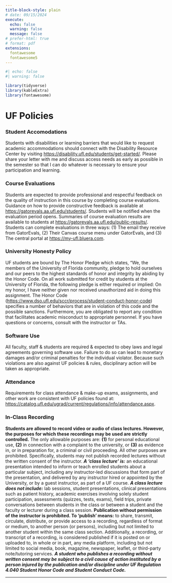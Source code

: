```yaml
---
title-block-style: plain
# date: 09/15/2024
execute:
  echo: false
  warning: false
  message: false
# prefer-html: true
# format: pdf
extensions:
  fontawesome
  fontawesome5
---
```


```r
#| echo: false
#| warning: false

library(tidyverse)
library(kableExtra)
library(fontawesome)

```

<!-- # University Policies {.unnumbered} -->
# UF Policies

<!-- <span style="color: #1F691B;"> {{< fa headphones >}} </span>  -->
### Student Accomodations  {.unnumbered} 
Students with disabilities or learning barriers that would like to request academic accommodations should connect with the Disability Resource Center by visiting [https://disability.ufl.edu/students/get-started/](https://disability.ufl.edu/students/get-started/). Please share your letter with me and discuss access needs as early as possible in the semester so that I can do whatever is necessary to ensure your participation and learning.  

<!-- <span style="color: #1F691B;"> {{< fa thumbs-up >}} </span> -->
### Course Evaluations  {.unnumbered} 
Students are expected to provide professional and respectful feedback on the quality of instruction in this course by completing course evaluations. Guidance on how to provide constructive feedback is available at [https://gatorevals.aa.ufl.edu/students/](https://gatorevals.aa.ufl.edu/students/). Students will be notified when the evaluation period opens. Summaries of course evaluation results are available to students at [https://gatorevals.aa.ufl.edu/public-results/](https://gatorevals.aa.ufl.edu/public-results/). Students can complete evaluations in three ways: (1) The email they receive from GatorEvals, (2) Their Canvas course menu under GatorEvals, and (3) The central portal at [https://my-ufl.bluera.com](https://my-ufl.bluera.com).

<!-- <span style="color: #1F691B;"> {{< fa scale-balanced >}} </span> -->
### University Honesty Policy  {.unnumbered} 
UF students are bound by The Honor Pledge which states, “We, the members of the University of Florida community, pledge to hold ourselves and our peers to the highest standards of honor and integrity by abiding by the Honor Code. On all work submitted for credit by students at the University of Florida, the following pledge is either required or implied: On my honor, I have neither given nor received unauthorized aid in doing this assignment. The Honor Code ([https://www.dso.ufl.edu/sccr/process/student-conduct-honor-code](https://www.dso.ufl.edu/sccr/process/student-conduct-honor-code)) specifies a number of behaviors that are in violation of this code and the possible sanctions. Furthermore, you are obligated to report any condition that facilitates academic misconduct to appropriate personnel. If you have questions or concerns, consult with the instructor or TAs.

<!-- <span style="color: #1F691B;"> {{< fa computer >}} </span>  -->
### Software Use  {.unnumbered} 
All faculty, staff & students are required & expected to obey laws and legal agreements governing software use. Failure to do so can lead to monetary damages and/or criminal penalties for the individual violator. Because such violations are also against UF policies & rules, disciplinary action will be taken as appropriate.

<!-- <span style="color: #1F691B;"> {{< fa check >}} </span>  -->

### Attendance  {.unnumbered} 
Requirements for class attendance & make-up exams, assignments, and other work are consistent with UF policies found at: [https://catalog.ufl.edu/ugrad/current/regulations/info/attendance.aspx](https://catalog.ufl.edu/ugrad/current/regulations/info/attendance.aspx).

<!-- <span style="color: #1F691B;"> {{< fa microphone >}} </span>  -->

### In-Class Recording  {.unnumbered}  
**Students are allowed to record video or audio of class lectures. However, the purposes for which these recordings may be used are strictly controlled.** The only allowable purposes are: **(1)** for personal educational use, **(2)** in connection with a complaint to the university, or **(3)** as evidence in, or in preparation for, a criminal or civil proceeding. All other purposes are prohibited. Specifically, students may not publish recorded lectures without the written consent of the instructor. **_A 'class lecture' is:_** an educational presentation intended to inform or teach enrolled students about a particular subject, including any instructor-led discussions that form part of the presentation, and delivered by any instructor hired or appointed by the University, or by a guest instructor, as part of a UF course. **_A class lecture does not include:_** lab sessions, student presentations, clinical presentations such as patient history, academic exercises involving solely student participation, assessments (quizzes, tests, exams), field trips, private conversations between students in the class or between a student and the faculty or lecturer during a class session. **Publication without permission of the instructor is prohibited. To 'publish' means:** to share, transmit, circulate, distribute, or provide access to a recording, regardless of format or medium, to another person (or persons), including but not limited to another student within the same class section. Additionally, a recording, or transcript of a recording, is considered published if it is posted on or uploaded to, in whole or in part, any media platform, including but not limited to social media, book, magazine, newspaper, leaflet, or third-party note/tutoring services. **_A student who publishes a recording without written consent may be subject to a civil cause of action instituted by a person injured by the publication and/or discipline under UF Regulation 4.040 Student Honor Code and Student Conduct Code._**

------------------------------------------------------------------------